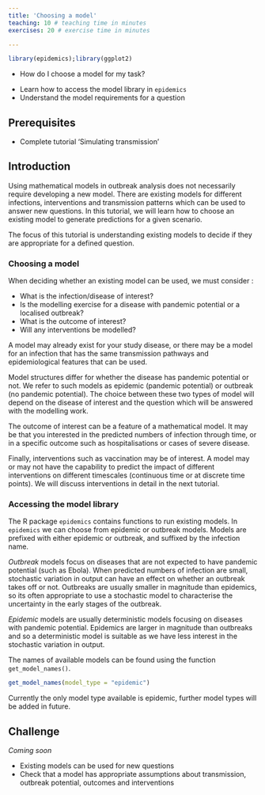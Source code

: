```yaml
---
title: 'Choosing a model'
teaching: 10 # teaching time in minutes
exercises: 20 # exercise time in minutes

---
```


```r
library(epidemics);library(ggplot2)
```


:::::::::::::::::::::::::::::::::::::: questions 

- How do I choose a model for my task?


::::::::::::::::::::::::::::::::::::::::::::::::

::::::::::::::::::::::::::::::::::::: objectives

- Learn how to access the model library in `epidemics`
- Understand the model requirements for a question 

::::::::::::::::::::::::::::::::::::::::::::::::

::::::::::::::::::::::::::::::::::::: prereq

## Prerequisites
+ Complete tutorial 'Simulating transmission'
:::::::::::::::::::::::::::::::::


## Introduction

Using mathematical models in outbreak analysis does not necessarily require developing a new model. There are existing models for different infections, interventions and transmission patterns which can be used to answer new questions. In this tutorial, we will learn how to choose an existing model to generate predictions for a given scenario.

:::::::::::::::::::::::::::::::::::::::::::::::::::::::::::::::::::: instructor

The focus of this tutorial is understanding existing models to decide if they are appropriate for a defined question. 

::::::::::::::::::::::::::::::::::::::::::::::::::::::::::::::::::::::::::::::::

### Choosing a model 

When deciding whether an existing model can be used, we must consider :

+ What is the infection/disease of interest? 
+ Is the modelling exercise for a disease with pandemic potential or a localised outbreak?
+ What is the outcome of interest?
+ Will any interventions be modelled? 

A model may already exist for your study disease, or there may be a model for an infection that has the same transmission pathways and epidemiological features that can be used. 

Model structures differ for whether the disease has pandemic potential or not. We refer to such models as epidemic (pandemic potential) or outbreak (no pandemic potential). The choice between these two types of model will depend on the disease of interest and the question which will be answered with the modelling work.

The outcome of interest can be a feature of a mathematical model. It may be that you interested in the predicted numbers of infection through time, or in a specific outcome such as hospitalisations or cases of severe disease.

Finally, interventions such as vaccination may be of interest. A model may or may not have the capability to predict the impact of different interventions on different timescales (continuous time or at discrete time points). We will discuss interventions in detail in the next tutorial.


### Accessing the model library
 
The R package `epidemics` contains functions to run existing models. In `epidemics` we can choose from epidemic or outbreak models. Models are prefixed with either epidemic or outbreak, and suffixed by the infection name. 

*Outbreak* models focus on diseases that are not expected to have pandemic potential (such as Ebola). When predicted numbers of infection are small, stochastic variation in output can have an effect on whether an outbreak takes off or not. Outbreaks are usually smaller in magnitude than epidemics, so its often appropriate to use a stochastic model to characterise the uncertainty in the early stages of the outbreak.

*Epidemic* models are usually deterministic models focusing on diseases with pandemic potential. Epidemics are larger in magnitude than outbreaks and so a deterministic model is suitable as we have less interest in the stochastic variation in output. 

The names of available models can be found using the function `get_model_names()`.

```r
get_model_names(model_type = "epidemic")
```

Currently the only model type available is epidemic, further model types will be added in future.



## Challenge

*Coming soon*

<!-- ::::::::::::::::::::::::::::::::::::: challenge -->

<!-- ## Generate predictions of XX caused by infection with XX -->

<!-- You have been asked to generate initial predictions of XX after an introduction of XX in a susceptible population. -->

<!-- You have been given the following information : -->

<!-- + the country of interest has a population of XX with contact matrix XX, -->
<!-- + the infection is introduced all age groups XX, with one in a million individuals infected -->

<!-- Select a model from the `epidemics` model library, specify the necessary inputs and create a visualisation of the predicted XX through time. -->

<!-- ::::::::::::::::: hint -->

<!-- ### HINT 1 : What model should I use? -->

<!-- You require a model which will generate predictions of infection without pandemic potential, so we need an *outbreak* model. -->

<!-- ::::::::::::::::: checklist -->

<!-- ### Check model equations -->

<!-- - How is transmission modelled? -->
<!-- - What interventions are modelled?  -->
<!-- - What state variables are there and how do they relate to assumptions about infection? -->

<!-- ::::::::::::::::::::::::::: -->


<!-- :::::::::::::::::::::: -->


<!-- ::::::::::::::::: hint -->

<!-- ### HINT 2 -->



<!-- :::::::::::::::::::::: -->

<!-- ::::::::::::::::: solution -->

<!-- ### SOLUTION  -->




<!-- :::::::::::::::::::::::::: -->

<!-- :::::::::::::::::::::::::::::::::::::::::::::::: -->



::::::::::::::::::::::::::::::::::::: keypoints 

- Existing models can be used for new questions
- Check that a model has appropriate assumptions about transmission, outbreak potential, outcomes and interventions 
::::::::::::::::::::::::::::::::::::::::::::::::

